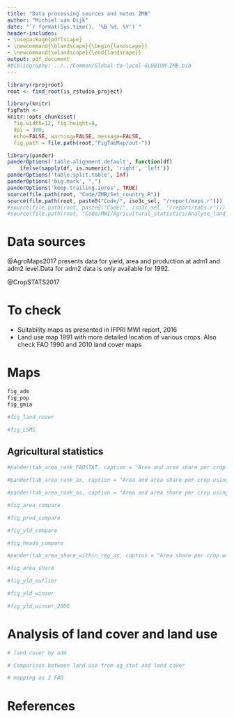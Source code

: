 ```yaml
---
title: "Data processing sources and notes ZMB"
author: "Michiel van Dijk"
date: "`r format(Sys.time(), '%B %d, %Y')`"
header-includes:
- \usepackage{pdflscape}
- \newcommand{\blandscape}{\begin{landscape}}
- \newcommand{\elandscape}{\end{landscape}}
output: pdf_document
#bibliography: ../../Common/Global-to-local-GLOBIOM-ZMB.bib
---
```


```r
library(rprojroot)
root <- find_root(is_rstudio_project)

library(knitr)
figPath <- 
knitr::opts_chunk$set(
  fig.width=12, fig.height=8,
  dpi = 300,
  echo=FALSE, warning=FALSE, message=FALSE,
  fig.path = file.path(root,"FigTabMap/out-"))

library(pander)
panderOptions('table.alignment.default', function(df)
    ifelse(sapply(df, is.numeric), 'right', 'left'))
panderOptions('table.split.table', Inf)
panderOptions('big.mark', ",")
panderOptions('keep.trailing.zeros', TRUE)
source(file.path(root, "Code/ZMB/Set_country.R"))
source(file.path(root, paste0("Code/", iso3c_sel, "/report/maps.r")))
#source(file.path(root, paste0("Code/", iso3c_sel, "/report/tabs.r")))
#source(file.path(root, "Code/MWI/Agricultural_statistics/Analyse_land_MWI.R"))
```

# Data sources
@AgroMaps2017 presents data for yield, area and production at adm1 and adm2 level.Data for adm2 data is only available for 1992.

@CropSTATS2017 


# To check
- Suitability maps as presented in IFPRI MWI report, 2016
- Land use map 1991 with more detailed location of various crops. Also check FAO 1990 and 2010 land cover maps

# Maps

\blandscape
```r
fig_adm
fig_pop
fig_gmia
```
\elandscape


```r
#fig_land_cover
```

```r
#fig_LSMS
```


## Agricultural statistics


\blandscape
```r
#pander(tab_area_rank_FAOSTAT, caption = "Area and area share per crop using FAOSTAT (2000)")
```

\pagebreak
```r
#pander(tab_area_rank_as, caption = "Area and area share per crop using national agricultural statistics (2007)")
```

\pagebreak
```r
#pander(tab_area_rank_as, caption = "Area and area share per crop using Agro-maps (2000)")
```

\pagebreak
```r
#fig_area_compare
```

\pagebreak
```r
#fig_prod_compare
```

\pagebreak
```r
#fig_yld_compare
```

\pagebreak
```r
#fig_heads_compare
```

\pagebreak
\footnotesize
```r
#pander(tab_area_share_within_reg_as, caption = "Area share per crop within adm using national agricultural statistics")
```
\normalsize

\pagebreak
```r
#fig_area_share
```

\pagebreak
```r
#fig_yld_outlier
```

\pagebreak
```r
#fig_yld_winsor
```

\pagebreak
```r
#fig_yld_winsor_2000
```

\elandscape


# Analysis of land cover and land use

```r
# land cover by adm
```

```r
# Comparison between land use from ag_stat and land cover
```

```r
# mapping as 2 FAO
```



# References


